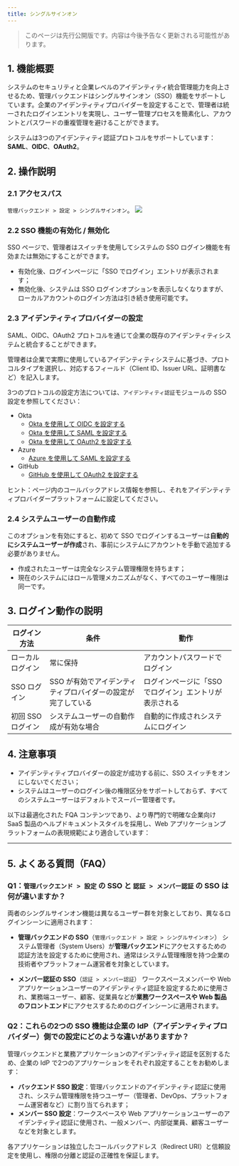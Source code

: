 ```yaml
---
title: シングルサインオン
---
```

> このページは先行公開版です。内容は今後予告なく更新される可能性があります。

## 1. 機能概要

システムのセキュリティと企業レベルのアイデンティティ統合管理能力を向上させるため、管理バックエンドはシングルサインオン（SSO）機能をサポートしています。企業のアイデンティティプロバイダーを設定することで、管理者は統一されたログインエントリを実現し、ユーザー管理プロセスを簡素化し、アカウントとパスワードの重複管理を避けることができます。

システムは3つのアイデンティティ認証プロトコルをサポートしています：**SAML**、**OIDC**、**OAuth2**。

## 2. 操作説明

### 2.1 アクセスパス
`管理バックエンド > 設定 > シングルサインオン`。
![](https://assets-docs.dify.ai/2025/07/ceb8c488bc34bd3590c6349d413f3dcd.png)

### 2.2 SSO 機能の有効化 / 無効化

SSO ページで、管理者はスイッチを使用してシステムの SSO ログイン機能を有効または無効にすることができます。

- 有効化後、ログインページに「SSO でログイン」エントリが表示されます；
- 無効化後、システムは SSO ログインオプションを表示しなくなりますが、ローカルアカウントのログイン方法は引き続き使用可能です。

### 2.3 アイデンティティプロバイダーの設定

SAML、OIDC、OAuth2 プロトコルを通じて企業の既存のアイデンティティシステムと統合することができます。

管理者は企業で実際に使用しているアイデンティティシステムに基づき、プロトコルタイプを選択し、対応するフィールド（Client ID、Issuer URL、証明書など）を記入します。

3つのプロトコルの設定方法については、`アイデンティティ認証`モジュールの SSO 設定を参照してください：

- Okta
  - [Okta を使用して OIDC を設定する](/versions/2-8-x/ja-jp/administrator-guide/sso/okta/oidc)
  - [Okta を使用して SAML を設定する](/versions/2-8-x/ja-jp/administrator-guide/sso/okta/saml)
  - [Okta を使用して OAuth2 を設定する](/versions/2-8-x/ja-jp/administrator-guide/sso/okta/oauth2)
- Azure
  - [Azure を使用して SAML を設定する](/versions/2-8-x/ja-jp/administrator-guide/sso/azure/saml)
- GitHub
  - [GitHub を使用して OAuth2 を設定する](/versions/2-8-x/ja-jp/administrator-guide/sso/github/oauth2)

ヒント：ページ内のコールバックアドレス情報を参照し、それをアイデンティティプロバイダープラットフォームに設定してください。

### 2.4 システムユーザーの自動作成

このオプションを有効にすると、初めて SSO でログインするユーザーは**自動的にシステムユーザーが作成**され、事前にシステムにアカウントを手動で追加する必要がありません。

- 作成されたユーザーは完全なシステム管理権限を持ちます；
- 現在のシステムにはロール管理メカニズムがなく、すべてのユーザー権限は同一です。

## 3. ログイン動作の説明

| ログイン方法      | 条件                          | 動作                          |
| ------------- | ----------------------------- | ----------------------------- |
| ローカルログイン      | 常に保持                      | アカウントパスワードでログイン                  |
| SSO ログイン      | SSO が有効でアイデンティティプロバイダーの設定が完了している | ログインページに「SSO でログイン」エントリが表示される |
| 初回 SSO ログイン | システムユーザーの自動作成が有効な場合        | 自動的に作成されシステムにログイン            |

## 4. 注意事項

- アイデンティティプロバイダーの設定が成功する前に、SSO スイッチをオンにしないでください；
- システムはユーザーのログイン後の権限区分をサポートしておらず、すべてのシステムユーザーはデフォルトでスーパー管理者です。

以下は最適化された FQA コンテンツであり、より専門的で明確な企業向け SaaS 製品のヘルプドキュメントスタイルを採用し、Web アプリケーションプラットフォームの表現規範により適合しています：

---

## 5. よくある質問（FAQ）

### Q1：`管理バックエンド > 設定` の SSO と `認証 > メンバー認証` の SSO は何が違いますか？

両者のシングルサインオン機能は異なるユーザー群を対象としており、異なるログインシーンに適用されます：

* **管理バックエンドの SSO**（`管理バックエンド > 設定 > シングルサインオン`）
  システム管理者（System Users）が**管理バックエンド**にアクセスするための認証方法を設定するために使用され、通常はシステム管理権限を持つ企業の技術者やプラットフォーム運営者を対象としています。

* **メンバー認証の SSO**（`認証 > メンバー認証`）
  ワークスペースメンバーや Web アプリケーションユーザーのアイデンティティ認証を設定するために使用され、業務端ユーザー、顧客、従業員などが**業務ワークスペースや Web 製品のフロントエンド**にアクセスするためのログインシーンに適用されます。

### Q2：これらの2つの SSO 機能は企業の IdP（アイデンティティプロバイダー）側での設定にどのような違いがありますか？

管理バックエンドと業務アプリケーションのアイデンティティ認証を区別するため、企業の IdP で2つのアプリケーションをそれぞれ設定することをお勧めします：

- **バックエンド SSO 設定**：管理バックエンドのアイデンティティ認証に使用され、システム管理権限を持つユーザー（管理者、DevOps、プラットフォーム運営者など）に割り当てられます；
-  **メンバー SSO 設定**：ワークスペースや Web アプリケーションユーザーのアイデンティティ認証に使用され、一般メンバー、内部従業員、顧客ユーザーなどを対象とします。

各アプリケーションは独立したコールバックアドレス（Redirect URI）と信頼設定を使用し、権限の分離と認証の正確性を保証します。